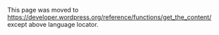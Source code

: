 {{Languages|
{{en|Function Reference/get the content}}
{{ja|関数リファレンス/get_the_content}}
{{zh-cn|get the content}}
}}

This page was moved to https://developer.wordpress.org/reference/functions/get_the_content/ except above language locator.

<!--
== Description ==
Retrieve the post content. (Must be used in a Loop)

An important difference from <tt>[[Function_Reference/the_content | the_content()]]</tt> is that <tt>get_the_content()</tt> does not pass the content through the <tt>[[Plugin_API/Filter_Reference/the_content | 'the_content']]</tt> filter. This means that <tt>get_the_content()</tt> will not auto-embed videos or expand shortcodes, among other things.

== Usage ==
%%%<?php get_the_content( $more_link_text, $stripteaser ) ?>%%%

== Parameters ==
{{Parameter|$more_link_text|string|Content for when there is more text.|optional|null}}
{{Parameter|$stripteaser|boolean|Strip teaser content before the more text.|optional|false}}

== Return Values ==
; <tt>(string)</tt> : 

== Examples ==
=== Display the post content, ending with "Read more" if needed ===
<pre>
<?php
$content = get_the_content('Read more');
print $content;
?>
</pre>

== Notes ==
* Uses: [[Function_Reference/post_password_required|<tt>post_password_required()</tt>]]
* Uses: [[Function_Reference/get_the_password_form|<tt>get_the_password_form()</tt>]] if [[Function_Reference/post_password_required|<tt>post_password_required()</tt>]] fails
* Uses: [[Function_Reference/wp_kses_no_null|<tt>wp_kses_no_null()</tt>]] while processing the <!--more- -> tag.
* Uses: [[Function_Reference/balanceTags|<tt>balanceTags()</tt>]]
* Uses: [[Template_Tags/get_permalink|<tt>get_permalink()</tt>]]
* Uses global: <tt>$id</tt>
* Uses global: <tt>$post</tt>
* Uses global: <tt>$more</tt>
* Uses global: <tt>$page</tt>
* Uses global: <tt>$pages</tt>
* Uses global: <tt>$multipage</tt>
* Uses global: <tt>$preview</tt>
* Uses global: <tt>$pagenow</tt>

If you use plugins that filter content ([[Function_Reference/add_filter|add_filter]]('the_content')), then this will not apply the filters, unless you call it this way (using [[Function_Reference/apply_filters|apply_filters]]):

%%%<?php apply_filters('the_content',get_the_content( $more_link_text, $stripteaser, $more_file )) ?>%%%

== Change Log ==
Since: 0.71

== Source File ==
<tt>get_the_content()</tt> is located in {{Trac|wp-includes/post-template.php|tags/{{CurrentVersion}}|235}}.

== Related ==
-->
<!--
    To Do:
    Need to find related functions.
    Need to create groups of functions and create templates to add them to a page quickly.
    Some functions may be related to many groups of functions.
-->
<!--
{{Tag Footer}}

[[Category:Functions]]
[[Category:New_page_created]]
-->